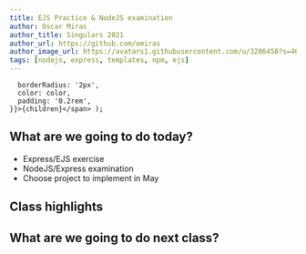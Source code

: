 ```yaml
---
title: EJS Practice & NodeJS examination
author: Oscar Miras
author_title: Singulars 2021
author_url: https://github.com/omiras
author_image_url: https://avatars1.githubusercontent.com/u/3286458?s=460&v=4
tags: [nodejs, express, templates, npm, ejs]
---
```


      borderRadius: '2px',
      color: color,
      padding: '0.2rem',
    }}>{children}</span> );

## __<Highlight color="#ff8000">What are we going to do today?</Highlight>__


* Express/EJS exercise
* NodeJS/Express examination
* Choose project to implement in May


## __<Highlight color="#ff8000">Class highlights</Highlight>__ 


## __<Highlight color="#ff8000">What are we going to do next class?</Highlight>__

